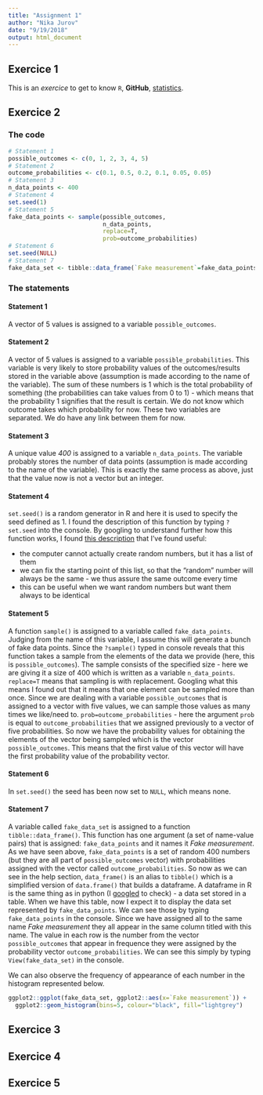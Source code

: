 ```yaml
---
title: "Assignment 1"
author: "Nika Jurov"
date: "9/19/2018"
output: html_document
---
```


## Exercice 1

This is an *exercice* to get to know `R`, **GitHub**, [statistics](https://qph.fs.quoracdn.net/main-qimg-47274a86533c4c56d52a8e7e5151495c).

## Exercice 2

### The code

```r
# Statement 1 
possible_outcomes <- c(0, 1, 2, 3, 4, 5)
# Statement 2
outcome_probabilities <- c(0.1, 0.5, 0.2, 0.1, 0.05, 0.05)
# Statement 3
n_data_points <- 400
# Statement 4
set.seed(1)
# Statement 5
fake_data_points <- sample(possible_outcomes,
                           n_data_points,
                           replace=T,
                           prob=outcome_probabilities)
# Statement 6
set.seed(NULL)
# Statement 7
fake_data_set <- tibble::data_frame(`Fake measurement`=fake_data_points)

```

### The statements

#### Statement 1
A vector of 5 values is assigned to a variable `possible_outcomes`.

#### Statement 2
A vector of 5 values is assigned to a variable `possible_probabilities`. This variable is very likely to store probability values of the outcomes/results stored in the variable above (assumption is made according to the name of the variable). The sum of these numbers is 1 which is the total probability of something (the probabilities can take values from 0 to 1) - which means that the probability 1 signifies that the result is certain. We do not know which outcome takes which probability for now. These two variables are separated. We do have any link between them for now.

#### Statement 3
A unique value *400* is assigned to a variable `n_data_points`. The variable probably stores the number of data points (assumption is made according to the name of the variable). This is exactly the same process as above, just that the value now is not a vector but an integer.

#### Statement 4
`set.seed()` is a random generator in R and here it is used to specify the seed defined as 1. I found the description of this function by typing `?set.seed` into the console. By googling to understand further how this function works, I found [this description](https://rpubs.com/Mentors_Ubiqum/Set_Seed) that I've found useful:

* the computer cannot actually create random numbers, but it has a list of them
* we can fix the starting point of this list, so that the "random" number will always be the same - we thus assure the same outcome every time
* this can be useful when we want random numbers but want them always to be identical

#### Statement 5
A function `sample()` is assigned to a variable called `fake_data_points`. Judging from the name of this variable, I assume this will generate a bunch of fake data points. Since the `?sample()` typed in console reveals that this function takes a sample from the elements of the data we provide (here, this is `possible_outcomes`). The sample consists of the specified size - here we are giving it a size of 400 which is written as a variable `n_data_points`. `replace=T` means that sampling is with replacement. Googling what this means I found out that it means that one element can be sampled more than once. Since we are dealing with a variable `possible_outcomes` that is assigned to a vector with five values, we can sample those values as many times we like/need to. `prob=outcome_probabilities` - here the argument `prob` is equal to `outcome_probabilities` that we assigned previously to a vector of five probabilities. So now we have the probability values for obtaining the elements of the vector being sampled which is the vector `possible_outcomes`. This means that the first value of this vector will have the first probability value of the probability vector.

#### Statement 6
In `set.seed()` the seed has been now set to `NULL`, which means none.

#### Statement 7 

A variable called `fake_data_set` is assigned to a function `tibble::data_frame()`. This function has one argument (a set of name-value pairs) that is assigned: `fake_data_points` and it names it *Fake measurement*. As we have seen above, `fake_data_points` is a set of random 400 numbers (but they are all part of `possible_outcomes` vector) with probabilities assigned with the vector called `outcome_probabilities`. So now as we can see in the help section, `data_frame()` is an alias to `tibble()` which is a simplified version of `data.frame()` that builds a dataframe. A dataframe in R is the same thing as in python (I [googled](http://www.r-tutor.com/r-introduction/data-frame) to check) - a data set stored in a table. When we have this table, now I expect it to display the data set represented by `fake_data_points`. We can see those by typing `fake_data_points` in the console. Since we have assigned all to the same name *Fake measurement* they all appear in the same column titled with this name. The value in each row is the number from the vector `possible_outcomes` that appear in frequence they were assigned by the probability vector `outcome_probabilities`. We can see this simply by typing `View(fake_data_set)` in the console.

We can also observe the frequency of appearance of each number in the histogram represented below.


```r
ggplot2::ggplot(fake_data_set, ggplot2::aes(x=`Fake measurement`)) +
  ggplot2::geom_histogram(bins=5, colour="black", fill="lightgrey")
```


## Exercice 3

## Exercice 4

## Exercice 5
